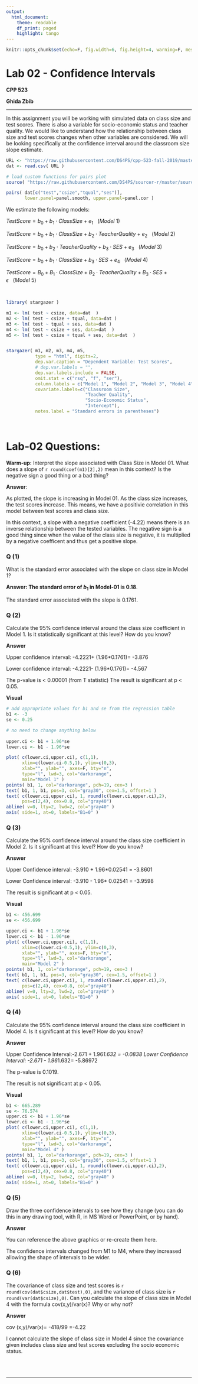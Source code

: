 ```yaml
---
output:
  html_document:
    theme: readable
    df_print: paged
    highlight: tango
---
```


```r
knitr::opts_chunk$set(echo=F, fig.width=6, fig.height=4, warning=F, message=F )
```

# Lab 02 - Confidence Intervals

**CPP 523**

**Ghida Zbib**

---------------
 
In this assignment you will be working with simulated data on class size and test scores.  There is also a variable for socio-economic status and teacher quality.  We would like to understand how the relationship between class size and test scores changes when other variables are considered.  We will be looking specifically at the confidence interval around the classroom size slope estimate.


```r
URL <- "https://raw.githubusercontent.com/DS4PS/cpp-523-fall-2019/master/labs/class-size-seed-1234.csv"
dat <- read.csv( URL )
```



```r
# load custom functions for pairs plot
source( "https://raw.githubusercontent.com/DS4PS/sourcer-r/master/sourcer.R" )

pairs( dat[c("test","csize","tqual","ses")], 
       lower.panel=panel.smooth, upper.panel=panel.cor )
```



We estimate the following models:

$TestScore = b_0 + b_1 \cdot ClassSize + e_1 \ \ \ (Model \ 1)$

$TestScore = b_0 + b_1 \cdot ClassSize + b_2 \cdot TeacherQuality + e_2  \ \ \ (Model \ 2)$


$TestScore = b_0 + b_2 \cdot TeacherQuality + b_3 \cdot SES + e_3  \ \ \ (Model \ 3)$

$TestScore = b_0 + b_1 \cdot ClassSize + b_3 \cdot SES + e_4  \ \ \ (Model \ 4)$

$TestScore = B_0 + B_1 \cdot ClassSize + B_2 \cdot TeacherQuality + B_3 \cdot SES + \epsilon  \ \ \ (Model \ 5)$


<br>



```r

library( stargazer )

m1 <- lm( test ~ csize, data=dat  ) 
m2 <- lm( test ~ csize + tqual, data=dat )
m3 <- lm( test ~ tqual + ses, data=dat ) 
m4 <- lm( test ~ csize + ses, data=dat  )
m5 <- lm( test ~ csize + tqual + ses, data=dat  )


stargazer( m1, m2, m3, m4, m5, 
           type = "html", digits=2,
           dep.var.caption = "Dependent Variable: Test Scores",
           # dep.var.labels = "",
           dep.var.labels.include = FALSE,
           omit.stat = c("rsq", "f", "ser"),
           column.labels = c("Model 1", "Model 2", "Model 3", "Model 4", "Model 5"),
           covariate.labels=c("Classroom Size",
                              "Teacher Quality",
                              "Socio-Economic Status",
                              "Intercept"),
           notes.label = "Standard errors in parentheses")
```

<br>





# Lab-02 Questions:

**Warm-up:** Interpret the slope associated with Class Size in Model 01. What does a slope of `r round(coef(m1)[2],2)` mean in this context? Is the negative sign a good thing or a bad thing?  

**Answer**: 


As plotted, the slope is increasing in Model 01. As the class size increases, the test scores increase. This means, we have a positivie correlation in this model between test scores and class size. 

In this context, a slope with a negative coefficient (-4.22) means there is an inverse relationship between the tested variables. The negative sign is a good thing since when the value of the class size is negative, it is multiplied by a negative coefficent and thus get a positive slope.



### Q (1)	

What is the standard error associated with the slope on class size in Model 1?


**Answer: The standard error of $b_1$ in Model-01 is 0.18**.



The standard error associated with the slope is 0.1761.


### Q (2)	

Calculate the 95% confidence interval around the class size coefficient in Model 1.  Is it statistically significant at this level?  How do you know?

**Answer**


Upper confidence interval: -4.2221+ (1.96*0.1761)= -3.876

Lower confidence interval: -4.2221- (1.96*0.1761)= -4.567


The p-value is < 0.00001 (from T statistic)
The result is significant at p < 0.05.



**Visual**

```r
# add appropriate values for b1 and se from the regression table
b1 <- -3
se <- 0.25

# no need to change anything below
  
upper.ci <- b1 + 1.96*se 
lower.ci <- b1 - 1.96*se

plot( c(lower.ci,upper.ci), c(1,1), 
      xlim=c(lower.ci-0.5,1), ylim=c(0,3),
      xlab="", ylab="", axes=F, bty="n",
      type="l", lwd=3, col="darkorange", 
      main="Model 1" )
points( b1, 1, col="darkorange", pch=19, cex=3 )
text( b1, 1, b1, pos=3, col="gray30", cex=1.5, offset=1 )
text( c(lower.ci,upper.ci), 1, round(c(lower.ci,upper.ci),2), 
      pos=c(2,4), cex=0.8, col="gray40")
abline( v=0, lty=2, lwd=2, col="gray40" )
axis( side=1, at=0, labels="B1=0" )
```







### Q (3)	

Calculate the 95% confidence interval around the class size coefficient in Model 2.   Is it significant at this level? How do you know?

**Answer**

Upper Confidence interval: -3.910 + 1.96*0.02541 = -3.8601 

Lower Confidence interval: -3.910 - 1.96* 0.02541 = -3.9598

The result is significant at p < 0.05.


**Visual**

```r
b1 <- 456.699
se <- 456.699

upper.ci <- b1 + 1.96*se 
lower.ci <- b1 - 1.96*se
plot( c(lower.ci,upper.ci), c(1,1), 
      xlim=c(lower.ci-0.5,1), ylim=c(0,3),
      xlab="", ylab="", axes=F, bty="n",
      type="l", lwd=3, col="darkorange", 
      main="Model 2" )
points( b1, 1, col="darkorange", pch=19, cex=3 )
text( b1, 1, b1, pos=3, col="gray30", cex=1.5, offset=1 )
text( c(lower.ci,upper.ci), 1, round(c(lower.ci,upper.ci),2), 
      pos=c(2,4), cex=0.8, col="gray40")
abline( v=0, lty=2, lwd=2, col="gray40" )
axis( side=1, at=0, labels="B1=0" )
```







### Q (4)	

Calculate the 95% confidence interval around the class size coefficient in Model 4.  Is it significant at this level? How do you know?


**Answer**

Upper Confidence Interval:-2.671 + 1.96*1.632 = -0.0838
Lower Confidence Interval: -2.671 - 1.96*1.632= -5.86972

The p-value is 0.1019.

The result is not significant at p < 0.05.

**Visual**

```r
b1 <- 665.289
se <- 76.574
upper.ci <- b1 + 1.96*se 
lower.ci <- b1 - 1.96*se
plot( c(lower.ci,upper.ci), c(1,1), 
      xlim=c(lower.ci-0.5,1), ylim=c(0,3),
      xlab="", ylab="", axes=F, bty="n",
      type="l", lwd=3, col="darkorange", 
      main="Model 4" )
points( b1, 1, col="darkorange", pch=19, cex=3 )
text( b1, 1, b1, pos=3, col="gray30", cex=1.5, offset=1 )
text( c(lower.ci,upper.ci), 1, round(c(lower.ci,upper.ci),2), 
      pos=c(2,4), cex=0.8, col="gray40")
abline( v=0, lty=2, lwd=2, col="gray40" )
axis( side=1, at=0, labels="B1=0" )
```







### Q (5)	

Draw the three confidence intervals to see how they change (you can do this in any drawing tool, with R, in MS Word or PowerPoint, or by hand).

**Answer**

You can reference the above graphics or re-create them here. 


The confidence intervals changed from M1 to M4, where they increased allowing the shape of intervals to be wider.





### Q (6)	

The covariance of class size and test scores is `r round(cov(dat$csize,dat$test),0)`, and the variance of class size is `r round(var(dat$csize),0)`.  Can you calculate the slope of class size in Model 4 with the formula cov(x,y)/var(x)?  Why or why not?

**Answer**


cov (x,y)/var(x)= -418/99 =-4.22


I cannot calculate the slope of class size in Model 4 since the covariance given includes class size and test scores excluding the socio economic status.








<br>
<br>

---

<br>
<br>






